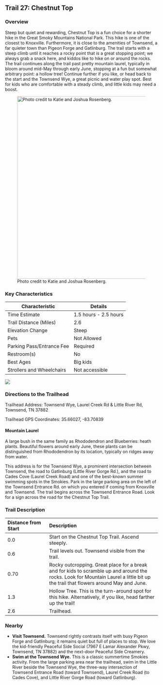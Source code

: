 ## Trail 27: Chestnut Top

### Overview

Steep but quiet and rewarding, Chestnut Top is a fun choice for a shorter hike in the Great Smoky Mountains National Park. This hike is one of the closest to Knoxville. Furthermore, it is close to the amenities of Townsend, a far quieter town than Pigeon Forge and Gatlinburg. The trail starts with a steep climb until it reaches a rocky point that is a great stopping point; we always grab a snack here, and kiddos like to hike on or around the rocks. The trail continues along the trail past pretty mountain laurel, typically in bloom around mid-May through early June, stopping at a fun but somewhat arbitrary point: a hollow tree! Continue further if you like, or head back to the start and the Townsend Wye, a great picnic and water play spot. Best for kids who are comfortable with a steady climb, and little kids may need a boost.

![Photo credit to Katie and Joshua Rosenberg.](img/trail-27-figure-01.jpg){width="600"}

### Key Characteristics

| **Characteristic**        | **Details**           |
|---------------------------|-----------------------|
| Time Estimate             | 1.5 hours - 2.5 hours |
| Trail Distance (Miles)    | 2.6                   |
| Elevation Change          | Steep                 |
| Pets                      | Not Allowed           |
| Parking Pass/Entrance Fee | Required              |
| Restroom(s)               | No                    |
| Best Ages                 | Big kids              |
| Strollers and Wheelchairs | Not accessible        |

![](maps/trail-27-map.jpeg)

### Directions to the Trailhead

Trailhead Address: Townsend Wye, Laurel Creek Rd & Little River Rd, Townsend, TN 37882

Trailhead GPS Coordinates: 35.66027, -83.70839

::: {.callout-note appearance="simple" icon="true"}
#### Mountain Laurel

A large bush in the same family as Rhododendron and Blueberries: heath plants. Beautiful flowers around early June, these plants can be distinguished from Rhododendron by its location, typically on ridges away from water.
:::

This address is for the Townsend Wye, a prominent intersection between Townsend, the road to Gatlinburg (Little River Gorge Rd.), and the road to Cades Cove (Laurel Creek Road) and one of the best-known summer swimming spots in the Smokies. Park in the large parking area on the left of the Townsend Entrance Rd. on which you entered if coming from Knoxville and Townsend. The trail begins across the Townsend Entrance Road. Look for a sign across the road for the Chestnut Top Trail.

### Trail Description

| Distance from Start | Description                                                                                                                                                                       |
|:-------------------|:---------------------------------------------------|
| 0.0                 | Start on the Chestnut Top Trail. Ascend steeply.                                                                                                                                  |
| 0.6                 | Trail levels out. Townsend visible from the trail.                                                                                                                                |
| 0.70                | Rocky outcropping. Great place for a break and for kids to scramble up and around the rocks. Look for Mountain Laurel a little bit up the trail that flowers around May and June. |
| 1.3                 | Hollow Tree. This is the turn-around spot for this hike. Alternatively, if you like, head farther up the trail!                                                                   |
| 2.6                 | Trailhead.                                                                                                                                                                        |

### Nearby

-   **Visit Townsend.** Townsend rightly contrasts itself with busy Pigeon Forge and Gatlinburg; it remains quiet but full of places to stop. We love the kid-friendly Peaceful Side Social (7967 E Lamar Alexander Pkwy, Townsend, TN 37882) and the next-door Peaceful Side Creamery.
-   **Swim at the Townsend Wye.** This is a classic summertime Smokies activity. From the large parking area near the trailhead, swim in the Little River beside the Townsend Wye, the three-way intersection of Townsend Entrance Road (toward Townsend), Laurel Creek Road (to Cades Cove), and Little River Gorge Road (toward Gatlinburg).
